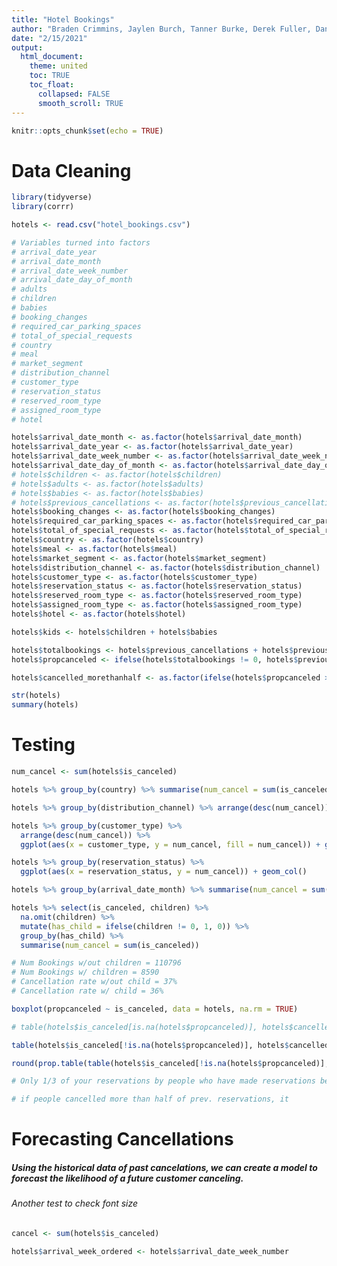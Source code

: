 ```yaml
---
title: "Hotel Bookings"
author: "Braden Crimmins, Jaylen Burch, Tanner Burke, Derek Fuller, Daniel Hult"
date: "2/15/2021"
output: 
  html_document:
    theme: united
    toc: TRUE
    toc_float:
      collapsed: FALSE
      smooth_scroll: TRUE
---
```


```r
knitr::opts_chunk$set(echo = TRUE)
```

# Data Cleaning
```r
library(tidyverse)
library(corrr)

hotels <- read.csv("hotel_bookings.csv")

# Variables turned into factors
# arrival_date_year
# arrival_date_month
# arrival_date_week_number
# arrival_date_day_of_month
# adults
# children
# babies
# booking_changes
# required_car_parking_spaces
# total_of_special_requests
# country
# meal
# market_segment
# distribution_channel
# customer_type
# reservation_status
# reserved_room_type
# assigned_room_type
# hotel

hotels$arrival_date_month <- as.factor(hotels$arrival_date_month)
hotels$arrival_date_year <- as.factor(hotels$arrival_date_year)
hotels$arrival_date_week_number <- as.factor(hotels$arrival_date_week_number)
hotels$arrival_date_day_of_month <- as.factor(hotels$arrival_date_day_of_month)
# hotels$children <- as.factor(hotels$children)
# hotels$adults <- as.factor(hotels$adults)
# hotels$babies <- as.factor(hotels$babies)
# hotels$previous_cancellations <- as.factor(hotels$previous_cancellations)
hotels$booking_changes <- as.factor(hotels$booking_changes)
hotels$required_car_parking_spaces <- as.factor(hotels$required_car_parking_spaces)
hotels$total_of_special_requests <- as.factor(hotels$total_of_special_requests)
hotels$country <- as.factor(hotels$country)
hotels$meal <- as.factor(hotels$meal)
hotels$market_segment <- as.factor(hotels$market_segment)
hotels$distribution_channel <- as.factor(hotels$distribution_channel)
hotels$customer_type <- as.factor(hotels$customer_type)
hotels$reservation_status <- as.factor(hotels$reservation_status)
hotels$reserved_room_type <- as.factor(hotels$reserved_room_type)
hotels$assigned_room_type <- as.factor(hotels$assigned_room_type)
hotels$hotel <- as.factor(hotels$hotel)

hotels$kids <- hotels$children + hotels$babies

hotels$totalbookings <- hotels$previous_cancellations + hotels$previous_bookings_not_canceled
hotels$propcanceled <- ifelse(hotels$totalbookings != 0, hotels$previous_cancellations/hotels$totalbookings, NA)

hotels$cancelled_morethanhalf <- as.factor(ifelse(hotels$propcanceled > 0.5, 1, 0))

str(hotels)
summary(hotels)
```

# Testing
```r
num_cancel <- sum(hotels$is_canceled)

hotels %>% group_by(country) %>% summarise(num_cancel = sum(is_canceled)) %>% arrange(desc(num_cancel)) %>% head(10) %>% print %>% ggplot(aes(x = country, y = num_cancel, fill= num_cancel))+ geom_col()

hotels %>% group_by(distribution_channel) %>% arrange(desc(num_cancel)) %>% head(10) %>% print %>% ggplot(aes(x = distribution_channel, y = num_cancel, fill = num_cancel)) + geom_col()

hotels %>% group_by(customer_type) %>%
  arrange(desc(num_cancel)) %>%
  ggplot(aes(x = customer_type, y = num_cancel, fill = num_cancel)) + geom_col()

hotels %>% group_by(reservation_status) %>%
  ggplot(aes(x = reservation_status, y = num_cancel)) + geom_col()

hotels %>% group_by(arrival_date_month) %>% summarise(num_cancel = sum(is_canceled)) %>% arrange(desc(num_cancel)) %>% head(12) %>% print %>% ggplot(aes(x = arrival_date_month, y = num_cancel, fill= num_cancel))+ geom_col()

hotels %>% select(is_canceled, children) %>% 
  na.omit(children) %>%
  mutate(has_child = ifelse(children != 0, 1, 0)) %>%
  group_by(has_child) %>%
  summarise(num_cancel = sum(is_canceled))

# Num Bookings w/out children = 110796
# Num Bookings w/ children = 8590
# Cancellation rate w/out child = 37%
# Cancellation rate w/ child = 36%

boxplot(propcanceled ~ is_canceled, data = hotels, na.rm = TRUE)

# table(hotels$is_canceled[is.na(hotels$propcanceled)], hotels$cancelled_morethanhalf, na.rm = TRUE)

table(hotels$is_canceled[!is.na(hotels$propcanceled)], hotels$cancelled_morethanhalf[!is.na(hotels$propcanceled)])

round(prop.table(table(hotels$is_canceled[!is.na(hotels$propcanceled)], hotels$cancelled_morethanhalf[!is.na(hotels$propcanceled)])), 3)

# Only 1/3 of your reservations by people who have made reservations before are made my people who have a history of showing up more than half the time. These people consistently show up and check in to their stay. The remaining 2/3 of reservations are made by people who have a history of cancelling. These people consistently book a reservation and then, ultimately, cancel that reservation.

# if people cancelled more than half of prev. reservations, it 
```

# Forecasting Cancellations
##### Using the historical data of past cancelations, we can create a model to forecast the likelihood of a future customer canceling.
###### Another test to check font size
```r
cancel <- sum(hotels$is_canceled)

hotels$arrival_week_ordered <- hotels$arrival_date_week_number


```